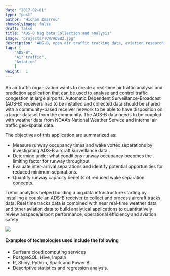 ```yaml
---
date: "2017-02-01"
type: "post"
author: "Hicham Zmarrou"
showonlyimage: false
draft: false
title: "ADS-B big bata Collection and analysis"
image: "projects/TCW/ADSB2.jpg"
description: "ADS-B, open air traffic tracking data, aviation research, air traffic statistics" 
tags: [
    "ADS-B",
    "Air traffic",
    "Aviation"
    ]
weight:  1
---
```




#### 

<!--more-->

An air traffic  organization wants to create a real-time air traffic analysis and prediction application that can be used to analyse and control traffic congestion at large airports.
Automatic Dependent Surveillance-Broadcast (ADS-B) receivers had to be installed and collected data should be shared with a community-based receiver network to be able to have disposition on a larger dataset from the community. The ADS-B data needs to be coupled with weather data from NOAA’s National Weather Service and internal air traffic geo-spatial data.

The objectives of this application are summarized as:
    
* Measure runway occupancy times and wake vortex separations by investigating ADS-B aircraft surveillance data..
* Determine under what conditions runway occupancy becomes the limiting factor for runway throughput
* Evaluate inter-arrival separations and identify potential opportunities for reduced minimum separations.
* Quantify runway capacity benefits of reduced wake separation concepts.


Trefoil analytics helped building a big data infrastructure starting by installing a couple an ADS-B receiver to collect and process aircraft tracks data. Real time tracks data is combined with near real-time weather data and other aviation data to build analytical applications to quantitatively review airspace/airport performance, operational efficiency and aviation safety

<img src="/portfolio/img/ADSB2.png" class="img-responsive" style="display: block; margin: auto;" />

#### Examples of technologies used include the following

* Surfsara cloud computing services
* PostgreSQL, Hive, Impala
* R, Shiny, Python, Spark and Power BI 
* Descriptive statistics and regression analysis.


